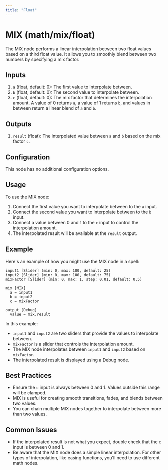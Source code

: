 ```yaml
---
title: "Float"
---
```


# MIX (math/mix/float)

The MIX node performs a linear interpolation between two float values based on a third float value. It allows you to smoothly blend between two numbers by specifying a mix factor.

## Inputs

1. `a` (float, default: 0): The first value to interpolate between.
2. `b` (float, default: 0): The second value to interpolate between.
3. `c` (float, default: 0): The mix factor that determines the interpolation amount. A value of 0 returns `a`, a value of 1 returns `b`, and values in between return a linear blend of `a` and `b`.

## Outputs

1. `result` (float): The interpolated value between `a` and `b` based on the mix factor `c`.

## Configuration

This node has no additional configuration options.

## Usage

To use the MIX node:

1. Connect the first value you want to interpolate between to the `a` input.
2. Connect the second value you want to interpolate between to the `b` input.
3. Connect a value between 0 and 1 to the `c` input to control the interpolation amount.
4. The interpolated result will be available at the `result` output.

## Example

Here's an example of how you might use the MIX node in a spell:

```
input1 [Slider] (min: 0, max: 100, default: 25)
input2 [Slider] (min: 0, max: 100, default: 75) 
mixFactor [Slider] (min: 0, max: 1, step: 0.01, default: 0.5)

mix [MIX]
  a = input1
  b = input2
  c = mixFactor

output [Debug]
  value = mix.result
```

In this example:
- `input1` and `input2` are two sliders that provide the values to interpolate between. 
- `mixFactor` is a slider that controls the interpolation amount.
- The MIX node interpolates between `input1` and `input2` based on `mixFactor`.
- The interpolated result is displayed using a Debug node.

## Best Practices

- Ensure the `c` input is always between 0 and 1. Values outside this range will be clamped.
- MIX is useful for creating smooth transitions, fades, and blends between two values.
- You can chain multiple MIX nodes together to interpolate between more than two values.

## Common Issues

- If the interpolated result is not what you expect, double check that the `c` input is between 0 and 1.
- Be aware that the MIX node does a simple linear interpolation. For other types of interpolation, like easing functions, you'll need to use different math nodes.